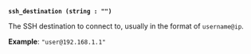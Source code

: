 <a id="ssh-arg-ssh_destination" />

**`ssh_destination (string : "")`**

The SSH destination to connect to, usually in the format of `username@ip`.

**Example**: `"user@192.168.1.1"`